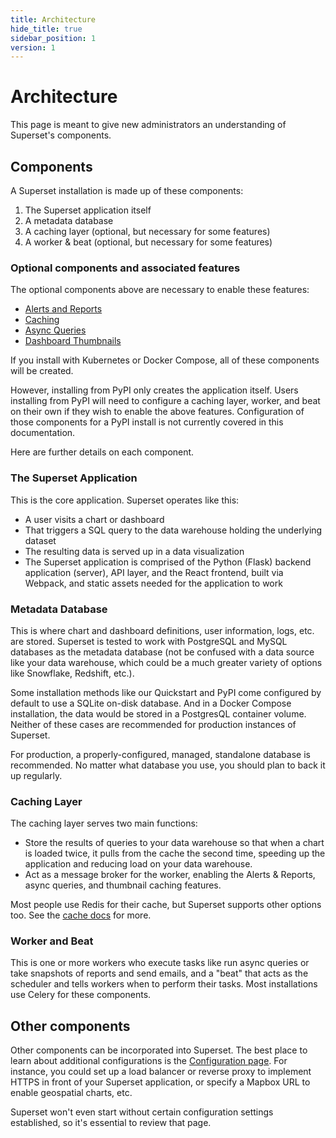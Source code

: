 ```yaml
---
title: Architecture
hide_title: true
sidebar_position: 1
version: 1
---
```



# Architecture

This page is meant to give new administrators an understanding of Superset's components.

## Components

A Superset installation is made up of these components:

1. The Superset application itself
2. A metadata database
3. A caching layer (optional, but necessary for some features)
4. A worker & beat (optional, but necessary for some features)

### Optional components and associated features

The optional components above are necessary to enable these features:

- [Alerts and Reports](/docs/configuration/alerts-reports)
- [Caching](/docs/configuration/cache)
- [Async Queries](/docs/configuration/async-queries-celery/)
- [Dashboard Thumbnails](/docs/configuration/cache/#caching-thumbnails)

If you install with Kubernetes or Docker Compose, all of these components will be created.

However, installing from PyPI only creates the application itself. Users installing from PyPI will need to configure a caching layer, worker, and beat on their own if they wish to enable the above features. Configuration of those components for a PyPI install is not currently covered in this documentation.

Here are further details on each component.

### The Superset Application

This is the core application. Superset operates like this:

- A user visits a chart or dashboard
- That triggers a SQL query to the data warehouse holding the underlying dataset
- The resulting data is served up in a data visualization
- The Superset application is comprised of the Python (Flask) backend application (server), API layer, and the React frontend, built via Webpack, and static assets needed for the application to work

### Metadata Database

This is where chart and dashboard definitions, user information, logs, etc. are stored. Superset is tested to work with PostgreSQL and MySQL databases as the metadata database (not be confused with a data source like your data warehouse, which could be a much greater variety of options like Snowflake, Redshift, etc.).

Some installation methods like our Quickstart and PyPI come configured by default to use a SQLite on-disk database. And in a Docker Compose installation, the data would be stored in a PostgresQL container volume. Neither of these cases are recommended for production instances of Superset.

For production, a properly-configured, managed, standalone database is recommended. No matter what database you use, you should plan to back it up regularly.

### Caching Layer

The caching layer serves two main functions:

- Store the results of queries to your data warehouse so that when a chart is loaded twice, it pulls from the cache the second time, speeding up the application and reducing load on your data warehouse.
- Act as a message broker for the worker, enabling the Alerts & Reports, async queries, and thumbnail caching features.

Most people use Redis for their cache, but Superset supports other options too. See the [cache docs](/docs/configuration/cache/) for more.

### Worker and Beat

This is one or more workers who execute tasks like run async queries or take snapshots of reports and send emails, and a "beat" that acts as the scheduler and tells workers when to perform their tasks. Most installations use Celery for these components.

## Other components

Other components can be incorporated into Superset. The best place to learn about additional configurations is the [Configuration page](/docs/configuration/configuring-superset). For instance, you could set up a load balancer or reverse proxy to implement HTTPS in front of your Superset application, or specify a Mapbox URL to enable geospatial charts, etc.

Superset won't even start without certain configuration settings established, so it's essential to review that page.
